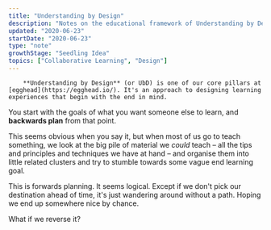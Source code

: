 ```yaml
---
title: "Understanding by Design"
description: "Notes on the educational framework of Understanding by Design"
updated: "2020-06-23"
startDate: "2020-06-23"
type: "note"
growthStage: "Seedling Idea"
topics: ["Collaborative Learning", "Design"]
---
```


<IntroParagraph >

		**Understanding by Design** (or UbD) is one of our core pillars at [egghead](https://egghead.io/). It's an approach to designing learning experiences that begin with the end in mind.

</IntroParagraph >

You start with the goals of what you want someone else to learn, and **backwards plan** from that point.

This seems obvious when you say it, but when most of us go to teach something, we look at the big pile of material we _could_ teach – all the tips and principles and techniques we have at hand – and organise them into little related clusters and try to stumble towards some vague end learning goal.

This is forwards planning. It seems logical. Except if we don't pick our destination ahead of time, it's just wandering around without a path. Hoping we end up somewhere nice by chance.

What if we reverse it?
